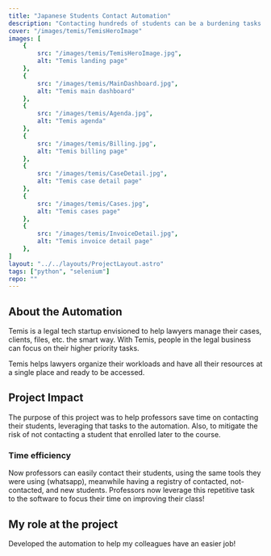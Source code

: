 ```yaml
---
title: "Japanese Students Contact Automation"
description: "Contacting hundreds of students can be a burdening tasks. Hundreds of messages, missing students, incorrect emails, etc. can be problems that drain a professor's energy. This automation solved this issues for the professors of the Honduran Association of Ex Scholars of Japan (AHBEJA). Discover the impact of this automation here!"
cover: "/images/temis/TemisHeroImage"
images: [
    {
        src: "/images/temis/TemisHeroImage.jpg",
        alt: "Temis landing page"
    },
    {
        src: "/images/temis/MainDashboard.jpg",
        alt: "Temis main dashboard"
    },
    {
        src: "/images/temis/Agenda.jpg",
        alt: "Temis agenda"
    },
    {
        src: "/images/temis/Billing.jpg",
        alt: "Temis billing page"
    },
    {
        src: "/images/temis/CaseDetail.jpg",
        alt: "Temis case detail page"
    },
    {
        src: "/images/temis/Cases.jpg",
        alt: "Temis cases page"
    },
    {
        src: "/images/temis/InvoiceDetail.jpg",
        alt: "Temis invoice detail page"
    },
]
layout: "../../layouts/ProjectLayout.astro" 
tags: ["python", "selenium"]
repo: ""
---
```


## About the Automation

Temis is a legal tech startup envisioned to help lawyers manage their cases, clients, files, etc. the smart way. With Temis, people in the legal business can focus on their higher priority tasks. 

Temis helps lawyers organize their workloads and have all their resources at a single place and ready to be accessed.

## Project Impact
The purpose of this project was to help professors save time on contacting their students, leveraging that tasks to the automation. Also, to mitigate the risk of not contacting a student that enrolled later to the course.

### Time efficiency
Now professors can easily contact their students, using the same tools they were using (whatsapp), meanwhile having a registry of contacted, not-contacted, and new students. Professors now leverage this repetitive task to the software to focus their time on improving their class!


## My role at the project

<span class="text-primary font-semibold">Developed</span> the automation to help my colleagues have an easier job!